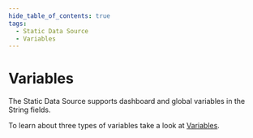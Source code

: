 ```yaml
---
hide_table_of_contents: true
tags:
  - Static Data Source
  - Variables
---
```


# Variables

The Static Data Source supports dashboard and global variables in the String fields.

To learn about three types of variables take a look at [Variables](/plugins/grafana/variables).
